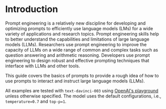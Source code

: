 # Introduction

Prompt engineering is a relatively new discipline for developing and optimizing prompts to efficiently use language models (LMs) for a wide variety of applications and research topics. Prompt engineering skills help to better understand the capabilities and limitations of large language models (LLMs). Researchers use prompt engineering to improve the capacity of LLMs on a wide range of common and complex tasks such as question answering and arithmetic reasoning. Developers use prompt engineering to design robust and effective prompting techniques that interface with LLMs and other tools.

This guide covers the basics of prompts to provide a rough idea of how to use prompts to interact and instruct large language models (LLMs). 

All examples are tested with `text-davinci-003` using [OpenAI's playground](https://platform.openai.com/playground) unless otherwise specified. The model uses the default configurations, i.e., `temperature=0.7` and `top-p=1`.
